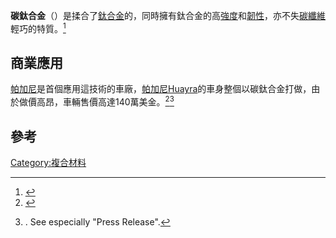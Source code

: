 '''碳鈦合金'''（{{lang-en|'''Carbotanium'''}}）是揉合了[[鈦合金|鈦合金]]的{{link-en|碳纖維增強聚合物|Carbon-fiber-reinforced polymer}}，同時擁有鈦合金的高[[強度|強度]]和[[韌性_(科學)|韌性]]，亦不失[[碳纖維|碳纖維]]輕巧的特質。<ref name=patentstorm>{{cite web|url=http://www.patentstorm.us/patents/5733390/fulltext.html|title=Carbon-titanium composites|accessdate=21 May 2011|deadurl=yes|archiveurl=https://web.archive.org/web/20121011124548/http://www.patentstorm.us/patents/5733390/fulltext.html|archivedate=2012年10月11日}}</ref>

==商業應用==
[[帕加尼|帕加尼]]是首個應用這技術的車廠，[[帕加尼Huayra|帕加尼Huayra]]的車身整個以碳鈦合金打做，由於做價高昂，車輛售價高達140萬美金。<ref name="Fox 2011">{{cite news|title=Italy's $1.4 Million Pagani Huayra Supercar|url=http://www.foxnews.com/leisure/2011/01/28/italys-million-pagani-huyara-supercar/|accessdate=29 January 2011|newspaper=[[Fox_News|Fox News]]|date=28 January 2011|archive-url=https://web.archive.org/web/20160308044310/http://www.foxnews.com/leisure/2011/01/28/italys-million-pagani-huyara-supercar/|archive-date=2016-03-08|dead-url=yes}}</ref><ref name=autoblog>{{cite web|url=http://www.autoblog.com/2011/01/25/pagani-huayra-makes-its-official-web-debut/|title=Pagani Huayra makes its official web debut|publisher=Autoblog|date=2011-01-25|accessdate=2011-01-25|archive-date=2012-07-30|archive-url=https://www.webcitation.org/69Wy6EIVm?url=http://www.autoblog.com/2011/01/25/pagani-huayra-makes-its-official-web-debut/|dead-url=no}}. See especially "Press Release".</ref>

==參考==
{{reflist}}

{{material-stub}}

[[Category:複合材料|Category:複合材料]]